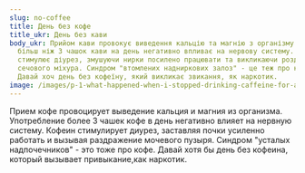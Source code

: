 ```yaml
---
slug: no-coffee
title: День без кофе
title_ukr: День без кави
body_ukr: Прийом кави провокує виведення кальцію та магнію з організму. Вживання
  більш ніж 3 чашок кави на день негативно впливає на нервову систему. Кофеїн
  стимулює діурез, змушуючи нирки посилено працювати та викликаючи роздратування
  сечового міхура. Синдром "втомлених надниркових залоз" - це теж про каву.
  Давай хоч день без кофеїну, який викликає звикання, як наркотик.
image: /images/p-1-what-happened-when-i-stopped-drinking-caffeine-for-a-month.webp
---
```

Прием кофе провоцирует выведение кальция и магния из организма. Употребление более 3 чашек кофе в день негативно влияет на нервную систему. Кофеин стимулирует диурез, заставляя почки усиленно работать и вызывая раздражение мочевого пузыря. Синдром "усталых надпочечников" - это тоже про кофе. Давай хотя бы день без кофеина, который вызывает привыкание,как наркотик. 
